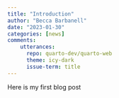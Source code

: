 ---
title: "Introduction"
author: "Becca Barbanell"
date: "2023-01-30"
categories: [news]
comments: 
    utterances: 
      repo: quarto-dev/quarto-web
      theme: icy-dark
      issue-term: title
---

Here is my first blog post


